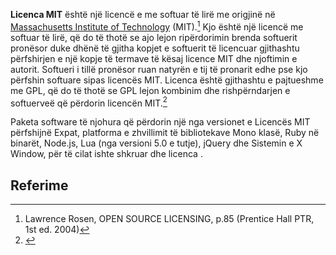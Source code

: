 '''Licenca MIT''' është një licencë e me softuar të lirë me origjinë në [[Massachusetts Institute of Technology]] (MIT).<ref>Lawrence Rosen, OPEN SOURCE LICENSING, p.85 (Prentice Hall PTR, 1st ed. 2004)</ref> Kjo është një licencë me softuar të lirë, që do të thotë se ajo lejon ripërdorimin brenda softuerit pronësor duke dhënë të gjitha kopjet e softuerit të licencuar gjithashtu përfshirjen e një kopje të termave të kësaj licence MIT dhe njoftimin e autorit. Softueri i tillë pronësor ruan natyrën e tij të pronarit edhe pse kjo përfshin softuare sipas licencës MIT. Licenca është gjithashtu e pajtueshme me GPL, që do të thotë se GPL lejon kombinim dhe rishpërndarjen e softuerveë që përdorin licencën MIT.<ref>{{cite web|url=https://www.gnu.org/licenses/license-list.html#GPLCompatibleLicenses |title=Various Licenses and Comments about Them |accessdate=17 korrik 2013 |publisher=Free Software Foundation }}</ref>

Paketa software të njohura që përdorin një nga versionet e Licencës MIT përfshijnë Expat, platforma e zhvillimit të bibliotekave Mono klasë, Ruby në binarët, Node.js, Lua (nga versioni 5.0 e tutje), jQuery dhe Sistemin e X Window, për të cilat ishte shkruar dhe licenca .

==Referime==
{{reflist}}